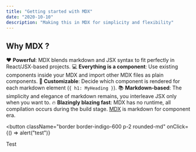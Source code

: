 ```yaml
---
title: "Getting started with MDX"
date: "2020-10-10"
description: "Making this in MDX for simplicity and flexibility"
---
```


## Why MDX ?

❤️ **Powerful**: MDX blends markdown and JSX syntax to fit perfectly in
React/JSX-based projects.
💻 **Everything is a component**: Use existing components inside your
MDX and import other MDX files as plain components.
🔧 **Customizable**: Decide which component is rendered for each markdown
element (`{ h1: MyHeading }`).
📚 **Markdown-based**: The simplicity and elegance of markdown remains,
you interleave JSX only when you want to.
🔥 **Blazingly blazing fast**: MDX has no runtime, all compilation occurs
during the build stage.
[MDX](https://mdxjs.com) is markdown for component era.

<button
  className="border border-indigo-600 p-2 rounded-md"
  onClick={() => alert("test")}
>
  Test
</button>
